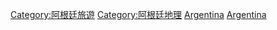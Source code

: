 {{commonscat|Visitor attractions in Argentina}}
[[Category:阿根廷旅遊|Category:阿根廷旅遊]]
[[Category:阿根廷地理|Category:阿根廷地理]]
[[Category:各國旅遊景點|Argentina]]
[[Category:南美洲旅遊景點|Argentina]]